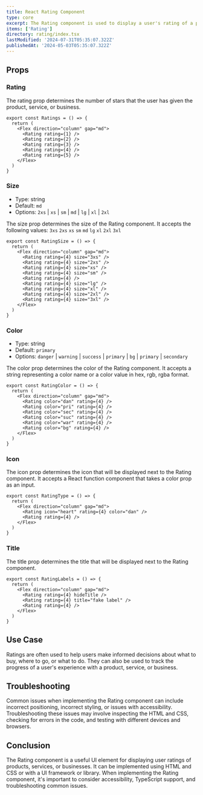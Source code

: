 ```yaml
---
title: React Rating Component
type: core
excerpt: The Rating component is used to display a user's rating of a product, service, or business.
items: ['Rating']
directory: rating/index.tsx
lastModified: '2024-07-31T05:35:07.322Z'
publishedAt: '2024-05-03T05:35:07.322Z'
---
```


## Props

### Rating

The rating prop determines the number of stars that the user has given the product, service, or business.

<RatingRating />

```tsx showLineNumbers title="Rating.tsx"
export const Ratings = () => {
  return (
    <Flex direction="column" gap="md">
      <Rating rating={1} />
      <Rating rating={2} />
      <Rating rating={3} />
      <Rating rating={4} />
      <Rating rating={5} />
    </Flex>
  )
}
```

### Size

- Type: string
- Default: `md`
- Options: `2xs` | `xs` | `sm` | `md` | `lg` | `xl` | `2xl`

The size prop determines the size of the Rating component. It accepts the following values: `3xs` `2xs` `xs` `sm` `md` `lg` `xl` `2xl` `3xl`

<RatingSizes />

```tsx showLineNumbers title="Rating.tsx"
export const RatingSize = () => {
  return (
    <Flex direction="column" gap="md">
      <Rating rating={4} size="3xs" />
      <Rating rating={4} size="2xs" />
      <Rating rating={4} size="xs" />
      <Rating rating={4} size="sm" />
      <Rating rating={4} />
      <Rating rating={4} size="lg" />
      <Rating rating={4} size="xl" />
      <Rating rating={4} size="2xl" />
      <Rating rating={4} size="3xl" />
    </Flex>
  )
}
```

### Color

- Type: string
- Default: `primary`
- Options: `danger` | `warning` | `success` | `primary` | `bg` | `primary` | `secondary`

The color prop determines the color of the Rating component. It accepts a string representing a color name or a color value in hex, rgb, rgba format.

<RatingColors />

```tsx showLineNumbers title="Rating.tsx"
export const RatingColor = () => {
  return (
    <Flex direction="column" gap="md">
      <Rating color="dan" rating={4} />
      <Rating color="pri" rating={4} />
      <Rating color="sec" rating={4} />
      <Rating color="suc" rating={4} />
      <Rating color="war" rating={4} />
      <Rating color="bg" rating={4} />
    </Flex>
  )
}
```

### Icon

The icon prop determines the icon that will be displayed next to the Rating component. It accepts a React function component that takes a color prop as an input.

<RatingIcon />

```tsx showLineNumbers title="Rating.tsx"
export const RatingType = () => {
  return (
    <Flex direction="column" gap="md">
      <Rating icon="heart" rating={4} color="dan" />
      <Rating rating={4} />
    </Flex>
  )
}
```

### Title

The title prop determines the title that will be displayed next to the Rating component.

<RatingTitle />

```tsx showLineNumbers title="Rating.tsx"
export const RatingLabels = () => {
  return (
    <Flex direction="column" gap="md">
      <Rating rating={4} hideTitle />
      <Rating rating={4} title="fake label" />
      <Rating rating={4} />
    </Flex>
  )
}
```

## Use Case

Ratings are often used to help users make informed decisions about what to buy, where to go, or what to do. They can also be used to track the progress of a user's experience with a product, service, or business.

## Troubleshooting

Common issues when implementing the Rating component can include incorrect positioning, incorrect styling, or issues with accessibility. Troubleshooting these issues may involve inspecting the HTML and CSS, checking for errors in the code, and testing with different devices and browsers.

## Conclusion

The Rating component is a useful UI element for displaying user ratings of products, services, or businesses. It can be implemented using HTML and CSS or with a UI framework or library. When implementing the Rating component, it's important to consider accessibility, TypeScript support, and troubleshooting common issues.
